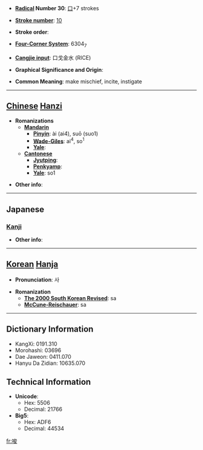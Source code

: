 * '''[[Wiktionary:Chinese radical index| Radical]] Number 30''': [[Wiktionary:Chinese radical index 口|口]]+7 strokes

* '''[[Wiktionary:Chinese total strokes index|Stroke number]]''': [[Wiktionary:Chinese total strokes index 10|10]]

* '''Stroke order''': 

* '''[[Wiktionary:Chinese four corner index|Four-Corner System]]''': 6304<sub>7</sub>

* '''[[Wiktionary:Chinese Cangjie index|Cangjie input]]''': 口戈金水 (RICE)

* '''Graphical Significance and Origin''': 

* '''Common Meaning''': make mischief, incite, instigate

----

== [[Chinese]] [[Hanzi]] ==

* '''Romanizations'''
** '''[[Mandarin]]'''
*** '''[[Pinyin]]''': ài (ai4), suō (suo1)
*** '''[[Wade-Giles]]''': ai<sup>4</sup>, so<sup>1</sup>
*** '''[[Yale]]''': 
** '''[[Cantonese]]'''
*** '''[[Jyutping]]''':
*** '''[[Penkyamp]]''': 
*** '''[[Yale]]''': so1

* '''Other info''': 

----

==Japanese==
===[[Kanji]]===
{{kanji|on readings=[[さ]] (sa)
|kun readings=[[そそのかす]] (sosonokasu)
}}

* '''Other info''':  

----

== [[Korean]] [[Hanja]] ==

* '''Pronunciation''': 사

* '''Romanization'''
** '''[[The 2000 South Korean Revised Romanization|The 2000 South Korean Revised]]''': sa
** '''[[McCune-Reischauer]]''': sa

----

== Dictionary Information ==

* KangXi: 0191.310
* Morohashi: 03696
* Dae Jaweon: 0411.070
* Hanyu Da Zidian: 10635.070

== Technical Information ==

* '''Unicode''':
** Hex: 5506
** Decimal: 21766
* '''Big5''':
** Hex: ADF6
** Decimal: 44534

[[fr:唆]]